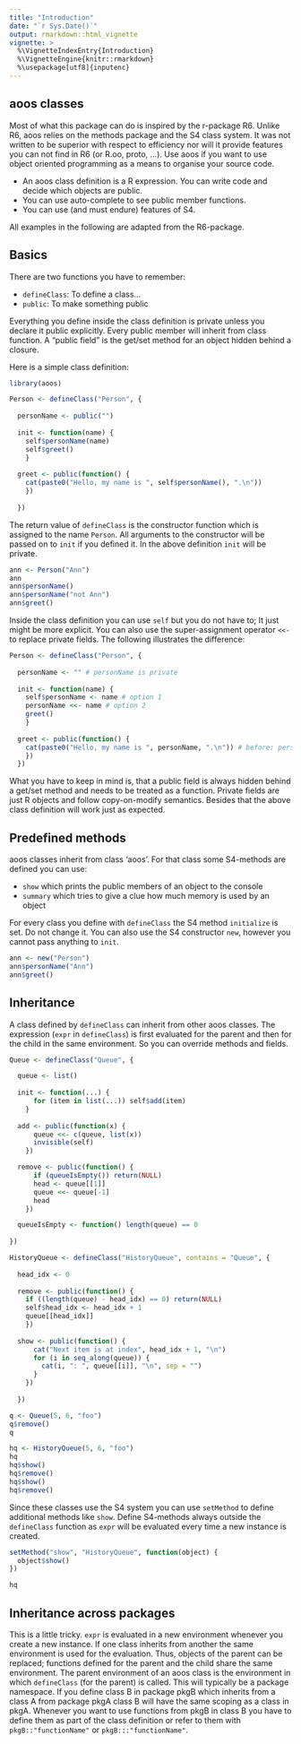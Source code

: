 ```yaml
---
title: "Introduction"
date: "`r Sys.Date()`"
output: rmarkdown::html_vignette
vignette: >
  %\VignetteIndexEntry{Introduction}
  %\VignetteEngine{knitr::rmarkdown}
  %\usepackage[utf8]{inputenc}
---
```


## aoos classes

Most of what this package can do is inspired by the r-package R6. Unlike R6, aoos relies on the methods package and the S4 class system. It was not written to be superior with respect to efficiency nor will it provide features you can not find in R6 (or R.oo, proto, ...). Use aoos if you want to use object oriented programming as a means to organise your source code.

- An aoos class definition is a R expression. You can write code and decide which objects are public. 
- You can use auto-complete to see public member functions.
- You can use (and must endure) features of S4.

All examples in the following are adapted from the R6-package.

## Basics

There are two functions you have to remember:

- `defineClass`: To define a class...
- `public`: To make something public

Everything you define inside the class definition is private unless you declare it public explicitly. Every public member will inherit from class function. A "public field" is the get/set method for an object hidden behind a closure.

Here is a simple class definition: 

```r
library(aoos)

Person <- defineClass("Person", {
  
  personName <- public("")
  
  init <- function(name) {
    self$personName(name)
    self$greet()
    }
  
  greet <- public(function() {
    cat(paste0("Hello, my name is ", self$personName(), ".\n"))
    })
  
  })
```

The return value of `defineClass` is the constructor function which is assigned to the name `Person`. All arguments to the constructor will be passed on to `init` if you defined it. In the above definition `init` will be private.

```r
ann <- Person("Ann")
ann
ann$personName()
ann$personName("not Ann")
ann$greet()
```

Inside the class definition you can use `self` but you do not have to; It just might be more explicit. You can also use the super-assignment operator `<<-` to replace private fields. The following illustrates the difference:

```r
Person <- defineClass("Person", {
  
  personName <- "" # personName is private
  
  init <- function(name) {
    self$personName <- name # option 1
    personName <<- name # option 2
    greet()
    }
  
  greet <- public(function() {
    cat(paste0("Hello, my name is ", personName, ".\n")) # before: personName()
    })
  })
```

What you have to keep in mind is, that a public field is always hidden behind a get/set method and needs to be treated as a function. Private fields are just R objects and follow copy-on-modify semantics. Besides that the above class definition will work just as expected.

## Predefined methods

aoos classes inherit from class 'aoos'. For that class some S4-methods are defined you can use:

- `show` which prints the public members of an object to the console
- `summary` which tries to give a clue how much memory is used by an object

For every class you define with `defineClass` the S4 method `initialize` is set. Do not change it. You can also use the S4 constructor `new`, however you cannot pass anything to `init`.

```r
ann <- new("Person")
ann$personName("Ann")
ann$greet()
```


## Inheritance

A class defined by `defineClass` can inherit from other aoos classes. The expression (`expr` in `defineClass`) is first evaluated for the parent and then for the child in the same environment. So you can override methods and fields. 

```r
Queue <- defineClass("Queue", {

  queue <- list()
  
  init <- function(...) {
      for (item in list(...)) self$add(item)
    }
  
  add <- public(function(x) {
      queue <<- c(queue, list(x))
      invisible(self)
    })

  remove <- public(function() {
      if (queueIsEmpty()) return(NULL)
      head <- queue[[1]]
      queue <<- queue[-1]
      head
    })

  queueIsEmpty <- function() length(queue) == 0
  
})

HistoryQueue <- defineClass("HistoryQueue", contains = "Queue", {
  
  head_idx <- 0
  
  remove <- public(function() {
    if ((length(queue) - head_idx) == 0) return(NULL)
    self$head_idx <- head_idx + 1
    queue[[head_idx]]
    })
  
  show <- public(function() {
      cat("Next item is at index", head_idx + 1, "\n")
      for (i in seq_along(queue)) {
        cat(i, ": ", queue[[i]], "\n", sep = "")
      }
    })
  
  })

q <- Queue(5, 6, "foo")
q$remove()
q

hq <- HistoryQueue(5, 6, "foo")
hq
hq$show()
hq$remove()
hq$show()
hq$remove()
```

Since these classes use the S4 system you can use `setMethod` to define additional methods like `show`. Define S4-methods always outside the `defineClass` function as `expr` will be evaluated every time a new instance is created.

```r
setMethod("show", "HistoryQueue", function(object) {
  object$show()
})

hq
```

## Inheritance across packages

This is a little tricky. `expr` is evaluated in a new environment whenever you create a new instance. If one class inherits from another the same environment is used for the evaluation. Thus, objects of the parent can be replaced; functions defined for the parent and the child share the same environment. The parent environment of an aoos class is the environment in which `defineClass` (for the parent) is called. This will typically be a package namespace. If you define class B in package pkgB which inherits from a class A from package pkgA class B will have the same scoping as a class in pkgA. Whenever you want to use functions from pkgB in class B you have to define them as part of the class definition or refer to them with `pkgB::"functionName"` or `pkgB:::"functionName"`.

